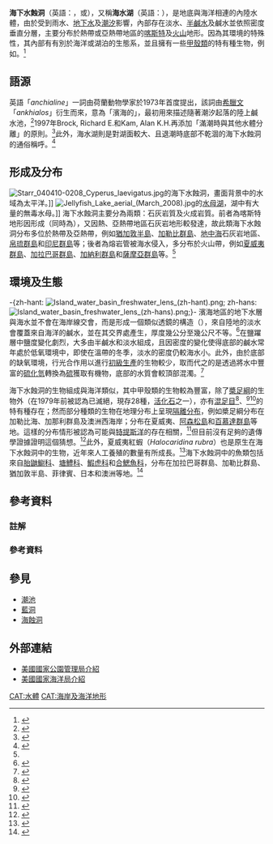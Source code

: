 {{noteTA
|G1=地名
|1= zh-hans:帕劳; zh-hant:帛琉; zh-hk:帛琉; zh-tw:帛琉; zh-mo:帛琉
|2= zh-cn:加拉帕戈斯; zh-hk:加拉帕戈斯; zh-tw:加拉巴哥;
|3= zh-hans:加那利; zh-hant:加那利; zh-hk:加那利亞; zh-mo:加那利亞; zh-tw:加納利;
|4= zh-tw:亞森欣島; zh-cn:阿森松岛; zh-hk:阿森松島;
|5= zh-tw:鰕虎; zh-cn:虾虎鱼; zh-hk:蝦虎魚;
}}

{{About|地底與海洋相連的內陸水體|海岸上含有海水，易受潮汐影響的窟窿|潮池|位於海底的洞穴|藍洞}}

'''海下水蝕洞'''（英語：'''{{lang|en|Anchialine pool}}'''，{{IPAc-en|ˈ|ae|ng|.|k|i|ah|.|l|ai}}或{{IPAc-en|ˈ|ae|ng|.|k|i|ah|.|l|i|n}}），又稱'''海水湖'''（英語：'''{{lang|en|Marine lake}}'''），是地底與海洋相連的內陸水體，由於受到雨水、[[地下水|地下水]]及[[潮汐|潮汐]]影響，內部存在淡水、[[汽水_(水域)|半鹹水]]及鹹水並依照密度垂直分層，主要分布於熱帶或亞熱帶地區的[[喀斯特地形|喀斯特]]及[[火山#火山的外形及地形|火山]]地形。因為其環境的特殊性，其內部有有別於海洋或湖泊的生態系，並且擁有一些[[甲殼亞門|甲殼類]]的特有種生物，例如{{tsl|en|Halocaridina rubra|夏威夷紅蝦}}。<ref>{{cite journal|author=Scott R. Santos |year= 2006|title= Patterns of genetic connectivity among anchialine habitats: a case study of the endemic Hawaiian shrimp ''Halocaridina rubra'' on the island of Hawaii |journal= {{tsl|en|Molecular Ecology|分子生態學 (期刊)|分子生態學}}|volume= 15|issue= 10|pages= 2699–2718|url= http://www.auburn.edu/~santosr/pdf/Santos2006MolEcol.pdf|doi=10.1111/j.1365-294X.2006.02965.x|pmid= 16911195|archiveurl= https://web.archive.org/web/20200716060542/http://webhome.auburn.edu/~santosr/pdf/Santos2006MolEcol.pdf|archivedate= 2020-07-16|deadurl= no}}</ref>

== 語源 ==

英語「''anchialine''」一詞由荷蘭動物學家{{tsl|en|Lipke Holthuis|利克·霍采斯}}於1973年首度提出，該詞由[[古希臘語|希臘文]]「''ankhialos''」衍生而來，意為「濱海的」，最初用來描述隨著潮汐起落的陸上鹹水池，{{NoteTag|原文：''…At several occasions red coloured caridean shrimps have been reported from tropical '''land-locked saltwater pools'''. These pools are situated at some distance from the sea, but, because the level of the water rises and falls with the tides, must have subterranean connections with the sea.''…''It is suggested now to use the term "anchialine" ('''from the Greek anchialos''', '''near the sea''') to indicate this type of habitat, rather than to have to define it each time as "'''pools with no surface connection with the sea''', '''containing salt or brackish water''', '''which fluctuates with the tides'''".…''}}<ref>{{cite journal|last1= Holthuis|first1= L.B.|year= 1978|title= Caridean Shrimps found in Land-Locked Saltwater Pools at four Indo-West Pacific Localities (Sinai Peninsula, Funafuti Atoll, Maui and Hawaii Islands), with the description of one new genus and four new species|url= https://www.repository.naturalis.nl/record/317783|access-date= 2020-07-14|language= en|journal= Zoologische Verhandelingen|volume= 128|issue= 1|pages= 1-48|issn= 0024-1652|archive-url= https://web.archive.org/web/20200714113029/https://www.repository.naturalis.nl/record/317783|archive-date= 2020-07-14|dead-url= no}}</ref>1997年Brock, Richard E.和Kam, Alan K.H.再添加「滿潮時與其他水體分離」的原則。{{NoteTag|原文：''…Besides the classical definition of an anchialine pool (i.e., a body of water having a measurable salinity and showing tidal fluctuations but no surface connections to the sea), the working definition of an anchialine pool used here is that '''it is isolated from other adjacent bodies of water at the highest tides.''' If adjacent pools show surface connections on high tides, they are considered to be part of a poll complex. A complex may have a number of depressions or basins, which through lower tides may appear as individual pools but coalesce, at higher tides.…''}}<ref>{{cite journal|last1= Brock|first1= Richard E.|last2= Kam|first2= Alan H.|year= 1997|title= Biological and water quality characteristics of anchialine resources in Kaloko-Honokohau National Historical Park|url= https://scholarspace.manoa.hawaii.edu/bitstream/10125/7396/112.pdf|access-date= 2020-07-14|language= en|journal= PCSU Technical Report|volume= 112|pages= 19|archive-url= https://web.archive.org/web/20200714135230/https://scholarspace.manoa.hawaii.edu/bitstream/10125/7396/112.pdf|archive-date= 2020-07-14|dead-url= no}}</ref>此外，海水湖則是對湖面較大、且退潮時底部不乾涸的海下水蝕洞的通俗稱呼。<ref name="Becking">{{cite journal|last1= Becking|first1= L.E.|last2= Renema|first2= W.|last3= Santodomingo|first3= N.K.|year= 2017|title= Recently discovered landlocked basins in Indonesia reveal high habitat diversity in anchialine systems|url= https://link.springer.com/article/10.1007/s10750-011-0742-0|access-date= 2020-07-14|language= en|journal= {{tsl|en|Hydrobiologia|水生科學 (期刊)|水生科學}}|volume= 677|pages= 89-105|doi=10.1007/s10750-011-0742-0|archive-url= https://web.archive.org/web/20200714142212/https://link.springer.com/article/10.1007/s10750-011-0742-0|archive-date= 2020-07-14|dead-url= no}}</ref>

== 形成及分布 ==
[[File:Starr_040410-0208_Cyperus_laevigatus.jpg|thumb]]的海下水蝕洞，畫面背景中的水域為太平洋。]]
[[File:Jellyfish_Lake_aerial_(March_2008).jpg|thumb]]的[[水母湖|水母湖]]，湖中有大量的無毒水母。]]
海下水蝕洞主要分為兩類：石灰岩質及火成岩質。前者為喀斯特地形因{{tsl|en|Submergent coastline|沉水海岸|沉水作用}}形成（同時為{{tsl|en|Cenote|石灰阱}}），又因熱、亞熱帶地區石灰岩地形較發達，故此類海下水蝕洞分布多位於熱帶及亞熱帶，例如[[猶加敦半島|猶加敦半島]]、[[小安的列斯群岛|加勒比群島]]、[[地中海|地中海]]石灰岩地區、[[帛琉|帛琉群島]]和[[巽他群島|印尼群島]]等；後者為熔岩管被海水侵入，多分布於火山帶，例如[[夏威夷群島|夏威夷群島]]、[[科隆群岛|加拉巴哥群島]]、[[加那利群岛|加納利群島]]和[[薩摩亞群島|薩摩亞群島]]等。<ref name="Becking" />

== 環境及生態 ==
-{zh-hant: [[File:Island_water_basin_freshwater_lens_(zh-hant).png|thumb]]; zh-hans: [[File:Island_water_basin_freshwater_lens_(zh-hans).png|thumb]];}-
濱海地區的地下水層與海水並不會在海岸線交會，而是形成一個類似透鏡的構造（{{tsl|en|Lens (hydrology)|淡水透鏡體}}），來自陸地的淡水會覆蓋來自海洋的鹹水，並在其交界處產生{{tsl|en|Halocline|鹽躍層}}，厚度幾公分至幾公尺不等。<ref name="Havird">{{cite journal|last1= S. Moore|first1= Willard|year= 1999|title= The subterranean estuary: a reaction zone of ground water and sea water|url= https://www.sciencedirect.com/science/article/pii/S0304420399000146|access-date= 2020-07-15|language= en|journal= {{tsl|en|Marine Chemistry (journal)|海洋化學 (期刊)|海洋化學}}|volume= 65|issue= 1-2|pages= 111-125|doi= 10.1016/S0304-4203(99)00014-6|archive-url= https://web.archive.org/web/20200715054546/https://www.sciencedirect.com/science/article/pii/S0304420399000146|archive-date= 2020-07-15|dead-url= no}}</ref>在鹽躍層中鹽度變化劇烈，大多由半鹹水和淡水組成，且因密度的變化使得底部的鹹水常年處於低氧環境中，即使在溫帶的冬季，淡水的密度仍較海水小。此外，由於底部的缺氧環境，行光合作用以進行[[初級生產|初級生產]]的生物較少，取而代之的是{{tsl|en|Sulfur-reducing bacteria|硫還原菌}}透過將水中豐富的[[硫化氫|硫化氫]]轉換為[[硫|硫]]獲取有機物，底部的水質會較頂部混濁。<ref>{{cite book|last1= Culver|first1= David C.|last2= White|first2= William B.|chapter= Anchialine Caves|title= ''Encyclopedia of Caves''|location= [[阿姆斯特丹|阿姆斯特丹]]|publisher= [[愛思唯爾|愛思唯爾]]|year= 2005|isbn= 978-0-12-198651-3}}</ref>

海下水蝕洞的生物組成與海洋類似，其中甲殼類的生物較為豐富，除了[[槳足綱|槳足綱]]的生物外（在1979年前被認為已滅絕，現存28種，[[活化石|活化石]]之一），亦有[[混足目|混足目]]<ref name="cru">{{cite web |url=http://www.crustacea.net/crustace/mictacea/index.htm |title= Mictacea|author=J. K. Lowry & M. Yerman |work=crustacea.net |publisher=[[澳洲博物館|澳洲博物館]] |accessdate=September 3, 2007 |archive-url=https://www.webcitation.org/67egcSpQE?url=http://www.crustacea.net/crustace/mictacea/index.htm |archive-date=2012-05-14 |dead-url=yes }}</ref>、{{tsl|en|Platycopiidae|平腳目}}<ref>{{Cite iucn |author = T. M. Iliffe|title = ''Antrisocopia prehensilis''| volume = 1996 | page = e.T1784A7539000 | date = 1996 | doi = 10.2305/IUCN.UK.1996.RLTS.T1784A7539000.en }}</ref><ref>{{Cite iucn| author = T. M. Iliffe | title = ''Nanocopia minuta'' | volume = 1996 |page = e.T14331A4433047 |date = 1996 |doi = 10.2305/IUCN.UK.1996.RLTS.T14331A4433047.en}}</ref>的特有種存在；然而部分種類的生物在地理分布上呈現[[隔離分布|隔離分布]]，例如槳足綱分布在加勒比海、加那利群島及澳洲西海岸；{{tsl|en|Procarididea|原蝦科}}分布在夏威夷、[[阿森松島|阿森松島]]和[[百慕達群島|百慕達群島]]等地。這樣的分布情形被認為可能與[[特提斯洋|特提斯洋]]的存在相關，<ref>{{cite book|last1= Culver|first1= David C.|last2= White|first2= William B.|chapter= Biodiversity in Anchialine Caves|title= ''Encyclopedia of Caves''|location= 阿姆斯特丹|publisher= 愛思唯爾|year= 2005|isbn= 978-0-12-198651-3}}</ref>但目前沒有足夠的遺傳學證據證明這個猜想。<ref>{{cite book|last1= Jaume|first1= D.|last2= Boxshall|first2= G.A.|title= ''Marine Ecology''|chapter= Life in extreme ocean environments: anchialine caves|publisher= {{tsl|en|Encyclopedia of Life Support Systems|維生系統百科全書|EOLSS}}|year= 2009|isbn= 978-1-84826-014-6}}</ref>此外，夏威夷紅蝦（''Halocaridina rubra''）也是原生在海下水蝕洞中的生物，近年來人工養殖的數量有所成長。<ref>{{cite book|title= Zwerggarnelen im Meerwasseraquarium|last1= Krause|first1= Inken|publisher= Natur und Tier Verlag|location= [[德國|德國]][[明斯特|明斯特]]|year= 2016|isbn= 978-3-86659-364-0}}</ref>海下水蝕洞中的魚類包括來自[[胎鼬䲁科|胎鼬䲁科]]、[[塘鱧科|塘鱧科]]、[[虾虎鱼科|鰕虎科]]和[[合鰓魚科|合鰓魚科]]，分布在加拉巴哥群島、加勒比群島、猶加敦半島、菲律賓、日本和澳洲等地。<ref name="Iliffe">{{cite book|last1= Iliffe|first1= Thomas M.|last2= Kornicker|first2= Louis S.|chapter= Worldwide Diving Discoveries of Living Fossil Animals from the Depths of Anchialine and Marine Caves|title= ''Proceedings of the Smithsonian Marine Science Symposium''|location= [[华盛顿哥伦比亚特区|華盛頓特區]]|publisher= [[史密森尼學會|史密森尼學術媒體]]|pages= 269-280|doi= 10.5479/si.01960768.38.1|url= https://repository.si.edu/handle/10088/8299|archiveurl= https://web.archive.org/web/20200716063141/https://repository.si.edu/handle/10088/8299|deadurl= no|archivedate= 2020-07-16}}</ref>

== 參考資料 ==
===註解===
{{NoteFoot}}
===參考資料===
{{Reflist}}

== 參見 ==
{{Commons category|Anchialine pools|海下水蝕洞}}
* [[潮池|潮池]]
* [[藍洞|藍洞]]
* [[海蝕洞|海蝕洞]]

== 外部連結 ==
* [https://web.archive.org/web/20120205064734/http://biology.usgs.gov/pierc/Plants%2C_Insects_%26_Ecosystems/Anchialine_pools.pdf#search=%22anchialine%20pools%22 美國國家公園管理局介紹]
* [https://oceanservice.noaa.gov/facts/anchialine.html 美國國家海洋局介紹] {{Wayback|url=https://oceanservice.noaa.gov/facts/anchialine.html |date=20210413193746 }}

{{沿海地區地理}}

[[CAT:水體|CAT:水體]]
[[CAT:海岸及海洋地形|CAT:海岸及海洋地形]]